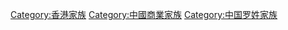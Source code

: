 [[Category:香港家族|Category:香港家族]]
[[Category:中國商業家族|Category:中國商業家族]]
[[Category:中国罗姓家族|Category:中国罗姓家族]]
